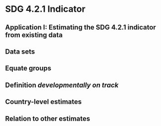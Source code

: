 # SDG 4.2.1 Indicator {#ch:SDGindicator}

## Application I: Estimating the SDG 4.2.1 indicator from existing data

## Data sets

## Equate groups

## Definition *developmentally on track*

## Country-level estimates

## Relation to other estimates

